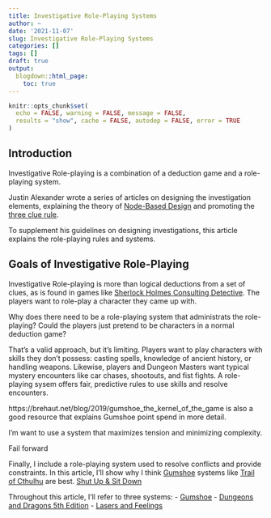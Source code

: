 ```yaml
---
title: Investigative Role-Playing Systems
author: ~
date: '2021-11-07'
slug: Investigative Role-Playing Systems
categories: []
tags: []
draft: true
output:
  blogdown::html_page:
    toc: true
---
```


```r
knitr::opts_chunk$set(
  echo = FALSE, warning = FALSE, message = FALSE,
  results = "show", cache = FALSE, autodep = FALSE, error = TRUE
)
```

## Introduction

Investigative Role-playing is a combination of a deduction game
and a role-playing system.

Justin Alexander wrote a series of articles on designing the investigation
elements, explaining the theory of [Node-Based Design](https://thealexandrian.net/wordpress/7949/roleplaying-games/node-based-scenario-design-part-1-the-plotted-approach)
and promoting the [three clue rule](https://thealexandrian.net/wordpress/1118/roleplaying-games/three-clue-rule).

To supplement his guidelines on designing investigations,
this article explains the role-playing rules and systems.


## Goals of Investigative Role-Playing

Investigative Role-playing is more than logical deductions from a set of clues,
as is found in games like [Sherlock Holmes Consulting Detective](https://boardgamegeek.com/boardgame/2511/sherlock-holmes-consulting-detective-thames-murder).
The players want to role-play a character they came up with.

Why does there need to be a role-playing system that administrats the role-playing?
Could the players just pretend to be characters in a normal deduction game?

That's a valid approach, but it's limiting.
Players want to play characters with skills they don't possess: casting spells,
knowledge of ancient history, or handling weapons. Likewise, players and Dungeon Masters
want typical mystery encounters like car chases, shootouts, and fist fights.
A role-playing sysem offers fair, predictive rules to use skills and resolve encounters.


https://brehaut.net/blog/2019/gumshoe_the_kernel_of_the_game
is also a good resource that explains Gumshoe point spend in more detail.


I'm want to use a system that maximizes tension and minimizing complexity.


Fail forward







Finally, I include a role-playing system used to resolve conflicts and provide constraints.
In this article, I'll show why I think [Gumshoe](https://pelgranepress.com/2018/02/14/gumshoe/) systems
like [Trail of Cthulhu](https://pelgranepress.com/product/trail-of-cthulhu/) are best.
[Shut Up & Sit Down](https://www.shutupandsitdown.com/rpg-review-trail-of-cthulhu/)





Throughout this article, I'll refer to three systems:
- [Gumshoe](https://pelgranepress.com/2018/02/14/gumshoe/)
- [Dungeons and Dragons 5th Edition](https://roll20.net/compendium/dnd5e/BookIndex)
- [Lasers and Feelings](http://www.onesevendesign.com/laserfeelings/)
